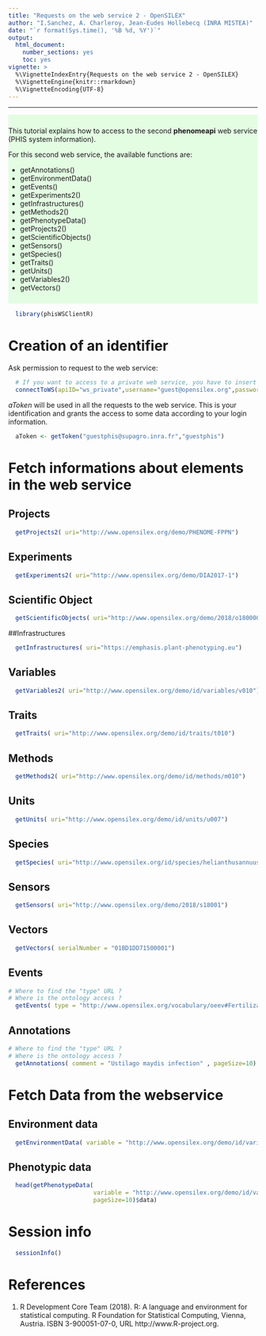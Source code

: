 ```yaml
---
title: "Requests on the web service 2 - OpenSILEX"
author: "I.Sanchez, A. Charleroy, Jean-Eudes Hollebecq (INRA MISTEA)"
date: "`r format(Sys.time(), '%B %d, %Y')`"
output:
  html_document:
    number_sections: yes
    toc: yes
vignette: >
  %\VignetteIndexEntry{Requests on the web service 2 - OpenSILEX}
  %\VignetteEngine{knitr::rmarkdown}
  %\VignetteEncoding{UTF-8}
---
```


<!---
Program  : introWS2.Rmd
Author   : I.Sanchez (MISTEA)
Objective: a vignette for phisWSClientR library
           an introduction to requesting the phenomeapi (phis web service) WS2
Creation : 24/01/2019
Update   : 14/02/2019
-->

***

<div style="background-color:rgba(0, 255, 0,0.1); text-align:left; vertical-align: center; padding:10px 0;">
This tutorial explains how to access to the second **phenomeapi** web service (PHIS system information).

For this second web service, the available functions are:

* getAnnotations()
* getEnvironmentData()
* getEvents()
* getExperiments2()
* getInfrastructures()
* getMethods2()
* getPhenotypeData()
* getProjects2()
* getScientificObjects()
* getSensors()
* getSpecies()
* getTraits()
* getUnits()
* getVariables2()
* getVectors()
</div>


```r
  library(phisWSClientR)
```

# Creation of an identifier

Ask permission to request to the web service:

```r
  # If you want to access to a private web service, you have to insert the address of the WS and the port
  connectToWS(apiID="ws_private",username="guest@opensilex.org",password="guest", url = "www.opensilex.org/openSilexAPI/rest/")
```

*aToken* will be used in all the requests to the web service. This is your identification and grants the access to some data according to your login information.

```r
  aToken <- getToken("guestphis@supagro.inra.fr","guestphis")
```

# Fetch informations about elements in the web service

## Projects

```r
  getProjects2( uri="http://www.opensilex.org/demo/PHENOME-FPPN")
```

## Experiments

```r
  getExperiments2( uri="http://www.opensilex.org/demo/DIA2017-1")
```
## Scientific Object

```r
  getScientificObjects( uri="http://www.opensilex.org/demo/2018/o18000076")
```

##Infrastructures

```r
  getInfrastructures( uri="https://emphasis.plant-phenotyping.eu")
```

## Variables 

```r
  getVariables2( uri="http://www.opensilex.org/demo/id/variables/v010")
```

## Traits

```r
  getTraits( uri="http://www.opensilex.org/demo/id/traits/t010")
```

## Methods

```r
  getMethods2( uri="http://www.opensilex.org/demo/id/methods/m010")
```

## Units

```r
  getUnits( uri="http://www.opensilex.org/demo/id/units/u007")
```

## Species

```r
  getSpecies( uri="http://www.opensilex.org/id/species/helianthusannuus", language = "en")
```

## Sensors

```r
  getSensors( uri="http://www.opensilex.org/demo/2018/s18001")
```

## Vectors

```r
  getVectors( serialNumber = "01BD1DD71500001")
```

## Events

```r
# Where to find the "type" URL ?
# Where is the ontology access ?
  getEvents( type = "http://www.opensilex.org/vocabulary/oeev#Fertilization", pageSize=10)
```

## Annotations

```r
# Where to find the "type" URL ?
# Where is the ontology access ?
  getAnnotations( comment = "Ustilago maydis infection" , pageSize=10)
```

# Fetch Data from the webservice

## Environment data

```r
  getEnvironmentData( variable = "http://www.opensilex.org/demo/id/variables/v010", pageSize=50)
```

## Phenotypic data

```r
  head(getPhenotypeData( 
                        variable = "http://www.opensilex.org/demo/id/variables/v001", 
                        pageSize=10)$data)
```

# Session info

```r
  sessionInfo()
```

# References
1. R Development Core Team (2018). R: A language and environment for statistical computing. R Foundation for
      Statistical Computing, Vienna, Austria. ISBN 3-900051-07-0, URL http://www.R-project.org.


